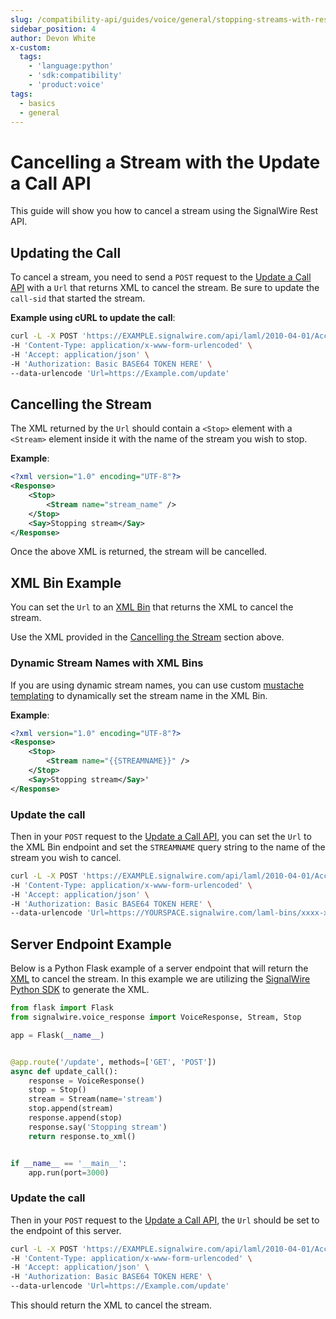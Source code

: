 ```yaml
---
slug: /compatibility-api/guides/voice/general/stopping-streams-with-rest-api
sidebar_position: 4
author: Devon White
x-custom:
  tags:
    - 'language:python'
    - 'sdk:compatibility'
    - 'product:voice'
tags:
  - basics
  - general
---
```



# Cancelling a Stream with the Update a Call API

This guide will show you how to cancel a stream using the SignalWire Rest API.

## **Updating the Call**

To cancel a stream, you need to send a `POST` request to the [Update a Call API](/rest/compatibility-api/endpoints/update-a-call)
with a `Url` that returns XML to cancel the stream. Be sure to update the `call-sid` that started the stream.

**Example using cURL to update the call**:

```bash
curl -L -X POST 'https://EXAMPLE.signalwire.com/api/laml/2010-04-01/Accounts/PROJECT_ID_HERE/Calls/CALL_SID_HERE' \
-H 'Content-Type: application/x-www-form-urlencoded' \
-H 'Accept: application/json' \
-H 'Authorization: Basic BASE64 TOKEN HERE' \
--data-urlencode 'Url=https://Example.com/update'
```

## **Cancelling the Stream**

The XML returned by the `Url` should contain a `<Stop>` element with a `<Stream>` element inside it with the name of
the stream you wish to stop.

**Example**:

```xml
<?xml version="1.0" encoding="UTF-8"?>
<Response>
    <Stop>
        <Stream name="stream_name" />
    </Stop>
    <Say>Stopping stream</Say>
</Response>
```


Once the above XML is returned, the stream will be cancelled.




## **XML Bin Example**

You can set the `Url` to an [XML Bin](/compatibility-api/guides/general/creating-and-using-cxml-scripts) that returns the XML to cancel the stream.

Use the XML provided in the [Cancelling the Stream](#cancelling-the-stream) section above.


### Dynamic Stream Names with XML Bins

If you are using dynamic stream names, you can use custom [mustache templating](/compatibility-api/guides/general/utilizing-mustache-templates#using-custom-mustache-templates)
to dynamically set the stream name in the XML Bin.

**Example**:

```xml
<?xml version="1.0" encoding="UTF-8"?>
<Response>
    <Stop>
        <Stream name="{{STREAMNAME}}" />
    </Stop>
    <Say>Stopping stream</Say>'
</Response>
```


### Update the call
Then in your `POST` request to the [Update a Call API](/rest/compatibility-api/endpoints/update-a-call),
you can set the `Url` to the XML Bin endpoint and set the `STREAMNAME` query string to the name of the stream you wish to cancel.

```bash
curl -L -X POST 'https://EXAMPLE.signalwire.com/api/laml/2010-04-01/Accounts/PROJECT_ID_HERE/Calls/CALL_SID_HERE' \
-H 'Content-Type: application/x-www-form-urlencoded' \
-H 'Accept: application/json' \
-H 'Authorization: Basic BASE64 TOKEN HERE' \
--data-urlencode 'Url=https://YOURSPACE.signalwire.com/laml-bins/xxxx-xxxx-xxxx-xxxx-xxxx?STREAMNAME=streamname'
```


## **Server Endpoint Example**

Below is a Python Flask example of a server endpoint that will return the [XML](#cancelling-the-stream) to cancel the stream.
In this example we are utilizing the [SignalWire Python SDK](/compatibility-api/sdks)
to generate the XML.


```python
from flask import Flask
from signalwire.voice_response import VoiceResponse, Stream, Stop

app = Flask(__name__)


@app.route('/update', methods=['GET', 'POST'])
async def update_call():
    response = VoiceResponse()
    stop = Stop()
    stream = Stream(name='stream')
    stop.append(stream)
    response.append(stop)
    response.say('Stopping stream')
    return response.to_xml()


if __name__ == '__main__':
    app.run(port=3000)
```

### Update the call

Then in your `POST` request to the [Update a Call API](/rest/compatibility-api/endpoints/update-a-call),
the `Url` should be set to the endpoint of this server.

```bash
curl -L -X POST 'https://EXAMPLE.signalwire.com/api/laml/2010-04-01/Accounts/PROJECT_ID_HERE/Calls/CALL_SID_HERE' \
-H 'Content-Type: application/x-www-form-urlencoded' \
-H 'Accept: application/json' \
-H 'Authorization: Basic BASE64 TOKEN HERE' \
--data-urlencode 'Url=https://Example.com/update'
```

This should return the XML to cancel the stream.


